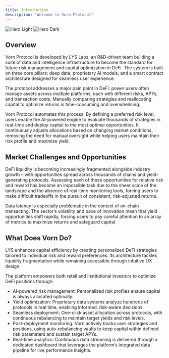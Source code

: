 ```yaml
---
title: Introduction
description: "Welcome to Vorn Protocol"
---
```


<img
  className="block dark:hidden"
  src="/images/hero-light.png"
  alt="Hero Light"
/>
<img
  className="hidden dark:block"
  src="/images/hero-dark.png"
  alt="Hero Dark"
/>

## Overview

Vorn Protocol is developed by LYS Labs, an R&D-driven team building a suite of data and intelligence infrastructure to become the standard for future risk management and capital optimization in DeFi. The system is built on three core pillars: deep data, proprietary AI models, and a smart contract architecture designed for seamless user experience.

The protocol addresses a major pain point in DeFi: power users often manage assets across multiple platforms, each with different risks, APYs, and transaction costs. Manually comparing strategies and reallocating capital to optimize returns is time-consuming and overwhelming.

Vorn Protocol automates this process. By defining a preferred risk level, users enable the AI-powered engine to evaluate thousands of strategies in real-time and deploy capital to the most optimal opportunities. It continuously adjusts allocations based on changing market conditions, removing the need for manual oversight while helping users maintain their risk profile and maximize yield.



## Market Challenges and Opportunities

DeFi liquidity is becoming increasingly fragmented alongside industry growth – with opportunities spread across thousands of chains and yield-generating protocols. Assessing each of these opportunities for relative risk and reward has become an impossible task due to the sheer scale of the landscape and the absence of real-time monitoring tools, forcing users to make difficult tradeoffs in the pursuit of consistent, risk-adjusted returns. 

Data latency is especially problematic in the context of on-chain transacting. The sector’s volatility and pace of innovation mean that yield opportunities shift rapidly, forcing users to pay careful attention to an array of metrics to maximize returns and safeguard capital.



## What Does Vorn Do?

LYS enhances capital efficiency by creating personalized DeFi strategies tailored to individual risk and reward preferences. Its architecture tackles liquidity fragmentation while remaining accessible through intuitive UX design.

The platform empowers both retail and institutional investors to optimize DeFi positions through:
* AI-powered risk management: Personalized risk profiles ensure capital is always allocated optimally.
* Yield optimization: Proprietary data systems analyze hundreds of protocols in real time, enabling informed, risk-aware decisions.
* Seamless deployment: One-click asset allocation across protocols, with continuous rebalancing to maintain target yields and risk levels.
* Post-deployment monitoring: Vorn actively tracks user strategies and positions, using auto-rebalancing vaults to keep capital within defined risk parameters and sustain target APYs.
* Real-time analytics: Continuous data streaming is delivered through a dedicated dashboard that leverages the platform’s integrated data pipeline for live performance insights.